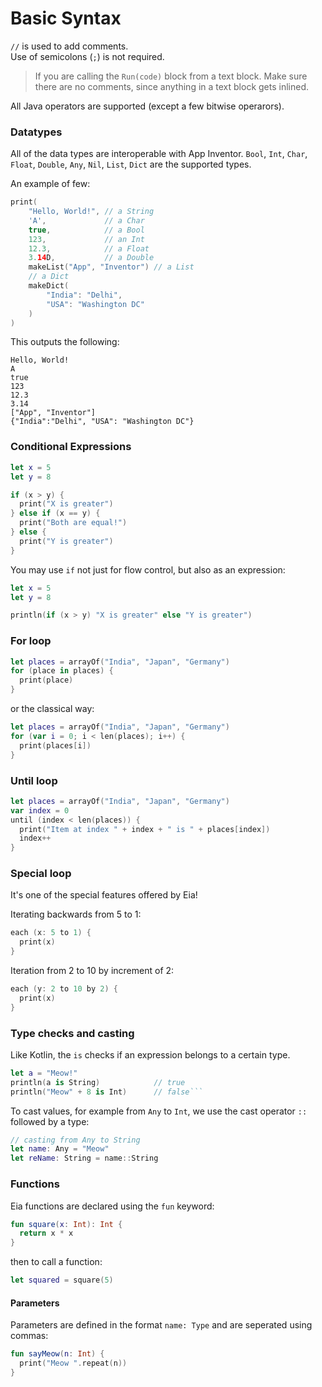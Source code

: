 # Basic Syntax

`//` is used to add comments.\
Use of semicolons (`;`) is not required.

> If you are calling the `Run(code)` block from a text block. Make sure there are no comments, since anything in a text block gets inlined.

All Java operators are supported (except a few bitwise operarors).

### Datatypes

All of the data types are interoperable with App Inventor.
`Bool`, `Int`, `Char`, `Float`, `Double`, `Any`, `Nil`, `List`, `Dict` are the supported types.

An example of few:

```swift copy
print(
    "Hello, World!", // a String
    'A',             // a Char
    true,            // a Bool
    123,             // an Int
    12.3,            // a Float
    3.14D,           // a Double
    makeList("App", "Inventor") // a List
    // a Dict
    makeDict(
        "India": "Delhi",
        "USA": "Washington DC"
    )
)
```

This outputs the following:

```
Hello, World!
A 
true
123
12.3
3.14
["App", "Inventor"]
{"India":"Delhi", "USA": "Washington DC"}
```

### Conditional Expressions

```swift copy
let x = 5
let y = 8

if (x > y) {
  print("X is greater")
} else if (x == y) {
  print("Both are equal!")
} else {
  print("Y is greater")
} 
```

You may use `if` not just for flow control, but also as an expression:

```swift copy
let x = 5
let y = 8

println(if (x > y) "X is greater" else "Y is greater")
```

### For loop

```swift copy
let places = arrayOf("India", "Japan", "Germany")
for (place in places) {
  print(place)
}
```

or the classical way:

```swift copy
let places = arrayOf("India", "Japan", "Germany")
for (var i = 0; i < len(places); i++) {
  print(places[i])
}
```

### Until loop

```swift copy
let places = arrayOf("India", "Japan", "Germany")
var index = 0
until (index < len(places)) {
  print("Item at index " + index + " is " + places[index])
  index++
}
```

### Special loop

It's one of the special features offered by Eia!

Iterating backwards from 5 to 1:

```swift copy
each (x: 5 to 1) {
  print(x)
}
```

Iteration from 2 to 10 by increment of 2:

```swift copy
each (y: 2 to 10 by 2) {
  print(x)
}
```

### Type checks and casting

Like Kotlin, the `is` checks if an expression belongs to a certain type.

```swift copy
let a = "Meow!"
println(a is String)            // true
println("Meow" + 8 is Int)      // false```
```

To cast values, for example from `Any` to `Int`, we use the cast operator `::` followed by a type:

```swift copy
// casting from Any to String
let name: Any = "Meow"
let reName: String = name::String
```

### Functions

Eia functions are declared using the `fun` keyword:

```kotlin copy
fun square(x: Int): Int {
  return x * x
}
```

then to call a function:

```swift copy
let squared = square(5)
```

#### Parameters

Parameters are defined in the format `name: Type` and are seperated using commas:

```kotlin copy
fun sayMeow(n: Int) {
  print("Meow ".repeat(n))
}
```